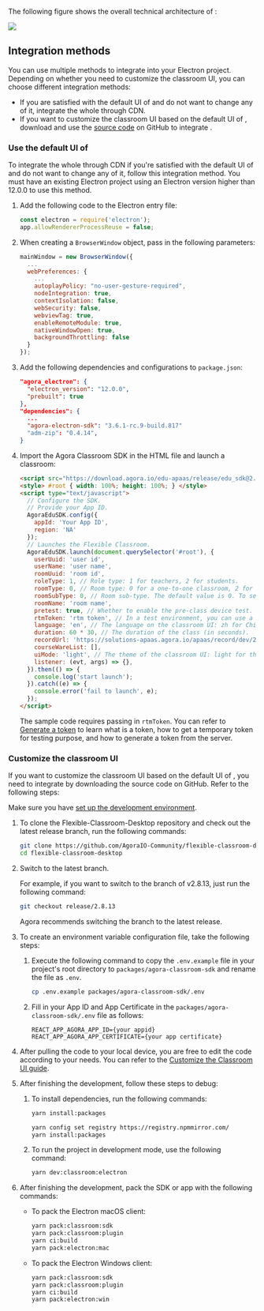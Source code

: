 <PlatformWrapper platform="electron">

The following figure shows the overall technical architecture of <Vg k="FC"/>:

![](https://web-cdn.agora.io/docs-files/1653557375318)

## Integration methods

You can use multiple methods to integrate <Vg k="FC"/> into your Electron project. Depending on whether you need to customize the classroom UI, you can choose different integration methods:

- If you are satisfied with the default UI of <Vg k="FC"/> and do not want to change any of it, integrate the whole <Vg k="FC"/> through CDN.
- If you want to customize the classroom UI based on the default UI of <Vg k="FC"/>, download and use the [source code](https://github.com/AgoraIO-Community/flexible-classroom-desktop/tree/release/2.8.13) on GitHub to integrate <Vg k="FC"/>.

<a name="default_ui"></a>

### Use the default UI of <Vg k="FC"/>

To integrate the whole <Vg k="FC"/> through CDN if you're satisfied with the default UI of <Vg k="FC"/> and do not want to change any of it, follow this integration method. You must have an existing Electron project using an Electron version higher than 12.0.0 to use this method.

1. Add the following code to the Electron entry file:

    ```javascript
    const electron = require('electron');
    app.allowRendererProcessReuse = false;
    ```

2. When creating a `BrowserWindow` object, pass in the following parameters:

    ```javascript
    mainWindow = new BrowserWindow({
      ...
      webPreferences: {
        ...
        autoplayPolicy: "no-user-gesture-required",
        nodeIntegration: true,
        contextIsolation: false,
        webSecurity: false,
        webviewTag: true,
        enableRemoteModule: true,
        nativeWindowOpen: true,
        backgroundThrottling: false
      }
    });
    ```

3. Add the following dependencies and configurations to `package.json`:

    ```json
    "agora_electron": {
      "electron_version": "12.0.0",
      "prebuilt": true
    },
    "dependencies": {
      ...
      "agora-electron-sdk": "3.6.1-rc.9-build.817"
      "adm-zip": "0.4.14",
    }
    ```

4. Import the Agora Classroom SDK in the HTML file and launch a classroom:

    ```html
    <script src="https://download.agora.io/edu-apaas/release/edu_sdk@2.8.13.bundle.js"></script>
    <style> #root { width: 100%; height: 100%; } </style>
    <script type="text/javascript">
      // Configure the SDK.
      // Provide your App ID.
      AgoraEduSDK.config({
        appId: 'Your App ID',
        region: 'NA'
      });
      // Launches the Flexible Classroom.
      AgoraEduSDK.launch(document.querySelector('#root'), {
        userUuid: 'user id',
        userName: 'user name',
        roomUuid: 'room id',
        roleType: 1, // Role type: 1 for teachers, 2 for students.
        roomType: 0, // Room type: 0 for a one-to-one classroom, 2 for a lecture hall (a common lecture hall or a vocational lecture hall depending on room sub-type), 4 for a small classroom.
        roomSubType: 0, // Room sub-type. The default value is 0. To set a vocational lecture hall, set roomType as 2 and roomSubType as 1.
        roomName: 'room name',
        pretest: true, // Whether to enable the pre-class device test.
        rtmToken: 'rtm token', // In a test environment, you can use a temporary token; in a production or security environment, Agora strongly recommends that you use a server-generated token.
        language: 'en', // The language on the classroom UI: zh for Chinese and en for English.
        duration: 60 * 30, // The duration of the class (in seconds).
        recordUrl: 'https://solutions-apaas.agora.io/apaas/record/dev/2.3.3/record_page.html',
        courseWareList: [],
        uiMode: 'light', // The theme of the classroom UI: light for the light mode,dark for the dark mode.
        listener: (evt, args) => {},
      }).then(() => {
        console.log('start launch');
      }).catch((e) => {
        console.error('fail to launch', e);
      });
    </script>
    ```

    The sample code requires passing in `rtmToken`. You can refer to [Generate a <Vg k="MESS" /> token](../reference/manage-agora-account#generate-an-rtm-token) to learn what is a <Vg k="MESS" /> token, how to get a temporary <Vg k="MESS" /> token for testing purpose, and how to generate a <Vg k="MESS" /> token from the server.

<a name="change_default_ui"></a>

### Customize the classroom UI

If you want to customize the classroom UI based on the default UI of <Vg k="FC"/>, you need to integrate <Vg k="FC"/> by downloading the source code on GitHub. Refer to the following steps:

<div class="alert info">Make sure you have <a href="../get-started/#set-up-the-development-environment">set up the development environment</a>.</div>

1. To clone the Flexible-Classroom-Desktop repository and check out the latest release branch, run the following commands:

   ```bash
   git clone https://github.com/AgoraIO-Community/flexible-classroom-desktop.git
   cd flexible-classroom-desktop
   ```

1. Switch to the latest branch.

    For example, if you want to switch to the branch of v2.8.13, just run the following command:

    ```bash
    git checkout release/2.8.13
    ```

   Agora recommends switching the branch to the latest release.

1. To create an environment variable configuration file, take the following steps:

    1. Execute the following command to copy the `.env.example` file in your project's root directory to `packages/agora-classroom-sdk` and rename the file as `.env`.

        ```bash
        cp .env.example packages/agora-classroom-sdk/.env
        ```

    1. Fill in your App ID and App Certificate in the `packages/agora-classroom-sdk/.env` file as follows:

        ```
        REACT_APP_AGORA_APP_ID={your appid}
        REACT_APP_AGORA_APP_CERTIFICATE={your app certificate}
        ```

1. After pulling the code to your local device, you are free to edit the code according to your needs. You can refer to the [Customize the Classroom UI guide](../develop/customize-ui).

1. After finishing the development, follow these steps to debug:

    1. To install dependencies, run the following commands:

        ```bash
        yarn install:packages
        ```

        ```bash
        yarn config set registry https://registry.npmmirror.com/
        yarn install:packages
        ```

    2. To run the project in development mode, use the following command:

        ```bash
        yarn dev:classroom:electron
        ```

1. After finishing the development, pack the SDK or app with the following commands:

    - To pack the Electron macOS client:

        ```bash
        yarn pack:classroom:sdk
        yarn pack:classroom:plugin
        yarn ci:build
        yarn pack:electron:mac
        ```

    - To pack the Electron Windows client:

        ```bash
        yarn pack:classroom:sdk
        yarn pack:classroom:plugin
        yarn ci:build
        yarn pack:electron:win
        ```

</PlatformWrapper>
